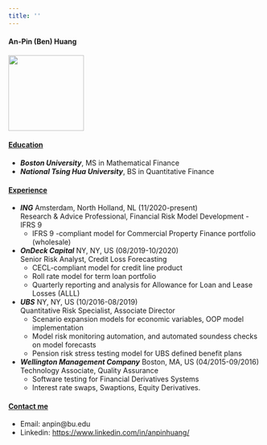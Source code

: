 ```yaml
---
title: ''
---
```


#### An-Pin (Ben) Huang
<img src="suitUp.jpeg" width="150" height="150" />
  
#### <ins>Education</ins>
* ***Boston University***, MS in Mathematical Finance
* ***National Tsing Hua University***, BS in Quantitative Finance

#### <ins>Experience</ins>
* ***ING***  Amsterdam, North Holland, NL  (11/2020-present)  
  Research & Advice Professional, Financial Risk Model Development - IFRS 9
  * IFRS 9 -compliant model for Commercial Property Finance portfolio (wholesale)
* ***OnDeck Capital***  NY, NY, US  (08/2019-10/2020)  
  Senior Risk Analyst, Credit Loss Forecasting
  * CECL-compliant model for credit line product
  * Roll rate model for term loan portfolio
  * Quarterly reporting and analysis for Allowance for Loan and Lease Losses (ALLL)
* ***UBS***  NY, NY, US  (10/2016-08/2019)  
  Quantitative Risk Specialist, Associate Director 
  * Scenario expansion models for economic variables, OOP model implementation
  * Model risk monitoring automation, and automated soundess checks on model forecasts
  * Pension risk stress testing model for UBS defined benefit plans
 
* ***Wellington Management Company***  Boston, MA, US (04/2015-09/2016)  
  Technology Associate, Quality Assurance
  * Software testing for Financial Derivatives Systems
  * Interest rate swaps, Swaptions, Equity Derivatives.

#### <ins>Contact me</ins>
* Email: anpin@bu.edu
* Linkedin: [https://www.linkedin.com/in/anpinhuang/](https://www.linkedin.com/in/anpinhuang/)